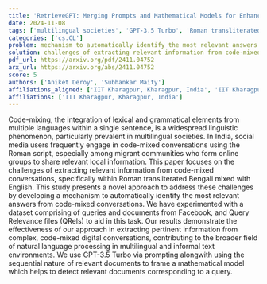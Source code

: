 ```yaml
---
title: 'RetrieveGPT: Merging Prompts and Mathematical Models for Enhanced Code-Mixed Information Retrieval'
date: 2024-11-08
tags: ['multilingual societies', 'GPT-3.5 Turbo', 'Roman transliterated Bengali', 'code-mixing', 'natural language processing', 'social media', 'information retrieval', 'mathematical models']
categories: ['cs.CL']
problem: mechanism to automatically identify the most relevant answers from code-mixed conversations
solution: challenges of extracting relevant information from code-mixed conversations
pdf_url: https://arxiv.org/pdf/2411.04752
arx_url: https://arxiv.org/abs/2411.04752
score: 5
authors: ['Aniket Deroy', 'Subhankar Maity']
affiliations_aligned: ['IIT Kharagpur, Kharagpur, India', 'IIT Kharagpur, Kharagpur, India']
affiliations: ['IIT Kharagpur, Kharagpur, India']
---
```



Code-mixing, the integration of lexical and grammatical elements from multiple languages within a single sentence, is a widespread linguistic phenomenon, particularly prevalent in multilingual societies. In India, social media users frequently engage in code-mixed conversations using the Roman script, especially among migrant communities who form online groups to share relevant local information. This paper focuses on the challenges of extracting relevant information from code-mixed conversations, specifically within Roman transliterated Bengali mixed with English. This study presents a novel approach to address these challenges by developing a mechanism to automatically identify the most relevant answers from code-mixed conversations. We have experimented with a dataset comprising of queries and documents from Facebook, and Query Relevance files (QRels) to aid in this task. Our results demonstrate the effectiveness of our approach in extracting pertinent information from complex, code-mixed digital conversations, contributing to the broader field of natural language processing in multilingual and informal text environments. We use GPT-3.5 Turbo via prompting alongwith using the sequential nature of relevant documents to frame a mathematical model which helps to detect relevant documents corresponding to a query.